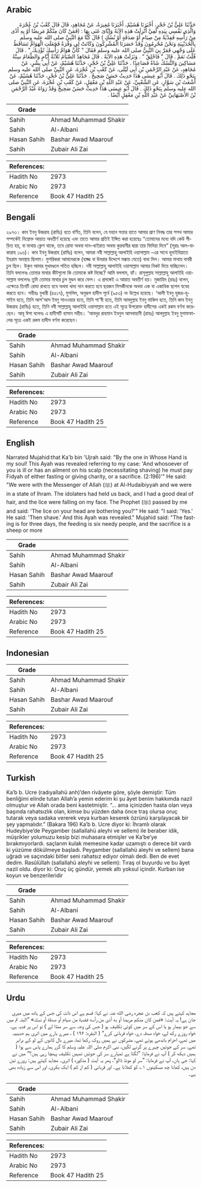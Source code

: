 ## Arabic


<div dir="rtl" lang="ar" style={{fontSize:'larger',backgroundColor:'#f8f9fa',padding:20}}>
حَدَّثَنَا عَلِيُّ بْنُ حُجْرٍ، أَخْبَرَنَا هُشَيْمٌ، أَخْبَرَنَا مُغِيرَةُ، عَنْ مُجَاهِدٍ، قَالَ قَالَ كَعْبُ بْنُ عُجْرَةَ وَالَّذِي نَفْسِي بِيَدِهِ لَفِيَّ أُنْزِلَتْ هَذِهِ الآيَةُ وَإِيَّاىَ عَنَى بِهَا ‏:‏ ‏(‏فَمَنْ كَانَ مِنْكُمْ مَرِيضًا أَوْ بِهِ أَذًى مِنْ رَأْسِهِ فَفِدْيَةٌ مِنْ صِيَامٍ أَوْ صَدَقَةٍ أَوْ نُسُكٍ ‏)‏ قَالَ كُنَّا مَعَ النَّبِيِّ صلى الله عليه وسلم بِالْحُدَيْبِيَةِ وَنَحْنُ مُحْرِمُونَ وَقَدْ حَصَرَنَا الْمُشْرِكُونَ وَكَانَتْ لِي وَفْرَةٌ فَجَعَلَتِ الْهَوَامُّ تَسَاقَطُ عَلَى وَجْهِي فَمَرَّ بِيَ النَّبِيُّ صلى الله عليه وسلم فَقَالَ ‏"‏ كَأَنَّ هَوَامَّ رَأْسِكَ تُؤْذِيكَ ‏"‏ ‏.‏ قَالَ قُلْتُ نَعَمْ ‏.‏ قَالَ ‏"‏ فَاحْلِقْ ‏"‏ ‏.‏ وَنَزَلَتْ هَذِهِ الآيَةُ ‏.‏ قَالَ مُجَاهِدٌ الصِّيَامُ ثَلاَثَةُ أَيَّامٍ وَالطَّعَامُ سِتَّةُ مَسَاكِينَ وَالنُّسُكُ شَاةٌ فَصَاعِدًا ‏.‏ حَدَّثَنَا عَلِيُّ بْنُ حُجْرٍ، حَدَّثَنَا هُشَيْمٌ، عَنْ أَبِي بِشْرٍ، عَنْ مُجَاهِدٍ، عَنْ عَبْدِ الرَّحْمَنِ بْنِ أَبِي لَيْلَى، عَنْ كَعْبِ بْنِ عُجْرَةَ، عَنِ النَّبِيِّ صلى الله عليه وسلم بِنَحْوِ ذَلِكَ ‏.‏ قَالَ أَبُو عِيسَى هَذَا حَدِيثٌ حَسَنٌ صَحِيحٌ ‏.‏ حَدَّثَنَا عَلِيُّ بْنُ حُجْرٍ، حَدَّثَنَا هُشَيْمٌ، عَنْ أَشْعَثَ بْنِ سَوَّارٍ، عَنِ الشَّعْبِيِّ، عَنْ عَبْدِ اللَّهِ بْنِ مَعْقِلٍ، عَنْ كَعْبِ بْنِ عُجْرَةَ، عَنِ النَّبِيِّ صلى الله عليه وسلم بِنَحْوِ ذَلِكَ ‏.‏ قَالَ أَبُو عِيسَى هَذَا حَدِيثٌ حَسَنٌ صَحِيحٌ وَقَدْ رَوَاهُ عَبْدُ الرَّحْمَنِ بْنُ الأَصْبَهَانِيِّ عَنْ عَبْدِ اللَّهِ بْنِ مَعْقِلٍ أَيْضًا ‏.‏
</div>
<div style={{backgroundColor:'#f8f9fa',padding:20, marginBottom: 10}}><table> <thead> <tr> <th>Grade</th> <th></th> </tr> </thead> <tbody> <tr><td>Sahih</td><td>Ahmad Muhammad Shakir</td></tr><tr><td>Sahih</td><td>Al-Albani</td></tr><tr><td>Hasan Sahih</td><td>Bashar Awad Maarouf</td></tr><tr><td>Sahih</td><td>Zubair Ali Zai</td></tr></tbody></table><table> <thead> <tr> <th>References:</th> <th></th> </tr> </thead> <tbody><tr><td>Hadith No</td><td>2973</td></tr><tr><td>Arabic No</td><td>2973</td></tr><tr><td>Reference</td><td>Book 47 Hadith 25</td></tr></tbody></table></div>

## Bengali


<div dir="ltr" lang="bn" style={{fontSize:'larger',backgroundColor:'#f8f9fa',padding:20}}>
২৯৭৩। কাব ইবনু উজরাহ (রাযিঃ) হতে বর্ণিত, তিনি বলেন, যে মহান সত্তার হাতে আমার প্রাণ নিবদ্ধ তার শপথ আমার সম্পর্কেই নিম্নোক্ত আয়াত অবতীর্ণ হয়েছে এবং তাতে আমার প্রতিই ইঙ্গিত করা হয়েছেঃ “তোমাদের মধ্যে যদি কেউ পীড়িত হয়, বা মাথায় ক্লেশ থাকে, তবে রোযা অথবা দান-খাইরাত অথবা কুরবানীর দ্বারা তার ফিদিয়া দিবে” (সূরাঃ আল-বাকারাহ ১৯৬)। কাব ইবনু উজরাহ (রাযিঃ) বলেন, আমরা নবী সাল্লাল্লাহু আলাইহি ওয়াসাল্লাম -এর সাথে হুদাইবিয়াতে ইহরাম অবস্থায় ছিলাম। মুশরিকরা আমাদেরকে (হাজ্জ বা উমরার উদ্দেশে মক্কায় যেতে) বাধা দিল। আমার মাথায় বাবরী চুল ছিল। উকুন আমার মুখমণ্ডলে পতিত হচ্ছিল। নবী সাল্লাল্লাহু আলাইহি ওয়াসাল্লাম আমার নিকট দিয়ে যাচ্ছিলেন। তিনি বললেনঃ তোমার মাথার কীটগুলো কি তোমাকে কষ্ট দিচ্ছে? আমি বললাম, হ্যাঁ। রাসূলুল্লাহ সাল্লাল্লাহু আলাইহি ওয়াসাল্লাম বললেনঃ তুমি তোমার মাথার চুল মুণ্ডন করে ফেল। এ প্রসঙ্গেই এ আয়াত অবতীর্ণ হয়। মুজাহিদ (রহঃ) বলেন, এক্ষেত্রে তিনটি রোযা রাখতে হবে অথবা খাদ্য দান করতে হবে ছয়জন মিসকীনকে অথবা এক বা একাধিক ছাগল যবেহ করতে হবে। সহীহঃ বুখারী (৪৫১৭), মুসলিম, অনুরূপ হাদীস পূর্বে (৯৫৩) নং উল্লেখ হয়েছে। ‘আলী ইবনু হুজর-হুশাইম হতে, তিনি আশ'আস ইবনু সাওওয়ার হতে, তিনি শা'বী হতে, তিনি আবদুল্লাহ ইবনু মাকিল হতে, তিনি কাব ইবনু উজরাহ (রাযিঃ) হতে, তিনি নবী সাল্লাল্লাহু আলাইহি ওয়াসাল্লাম হতে এই সূত্রে উপরোক্ত হাদীসের একই রকম বর্ণনা করেছেন। আবূ ঈসা বলেনঃ এ হাদীসটি হাসান সহীহ। 'আবদুর রাহমান ইবনুল আসবাহানী (রাহঃ) আবদুল্লাহ ইবনু মুগাফফালের সূত্রে একই রকম হাদীস বর্ণনা করেছেন।
</div>
<div style={{backgroundColor:'#f8f9fa',padding:20, marginBottom: 10}}><table> <thead> <tr> <th>Grade</th> <th></th> </tr> </thead> <tbody> <tr><td>Sahih</td><td>Ahmad Muhammad Shakir</td></tr><tr><td>Sahih</td><td>Al-Albani</td></tr><tr><td>Hasan Sahih</td><td>Bashar Awad Maarouf</td></tr><tr><td>Sahih</td><td>Zubair Ali Zai</td></tr></tbody></table><table> <thead> <tr> <th>References:</th> <th></th> </tr> </thead> <tbody><tr><td>Hadith No</td><td>2973</td></tr><tr><td>Arabic No</td><td>2973</td></tr><tr><td>Reference</td><td>Book 47 Hadith 25</td></tr></tbody></table></div>

## English


<div dir="ltr" lang="en" style={{fontSize:'larger',backgroundColor:'#f8f9fa',padding:20}}>
Narrated Mujahid:that Ka'b bin 'Ujrah said: "By the one in Whose Hand is my soul! This Ayah was revealed referring to my case: 'And whosoever of you is ill or has an ailment on his scalp (necessitating shaving) he must pay Fidyah of either fasting or giving charity, or a sacrifice. (2:196)'" He said: "We were with the Messenger of Allah (ﷺ) at Al-Hudaibiyyah and we were in a state of Ihram. The idolaters had held us back, and I had a good deal of hair, and the lice were falling on my face. The Prophet (ﷺ) passed by me and said: 'The lice on your head are bothering you?'" He said: "I said: 'Yes.' He said: 'Then shave.' And this Ayah was revealed." Mujahid said: "The fasting is for three days, the feeding is six needy people, and the sacrifice is a sheep or more
</div>
<div style={{backgroundColor:'#f8f9fa',padding:20, marginBottom: 10}}><table> <thead> <tr> <th>Grade</th> <th></th> </tr> </thead> <tbody> <tr><td>Sahih</td><td>Ahmad Muhammad Shakir</td></tr><tr><td>Sahih</td><td>Al-Albani</td></tr><tr><td>Hasan Sahih</td><td>Bashar Awad Maarouf</td></tr><tr><td>Sahih</td><td>Zubair Ali Zai</td></tr></tbody></table><table> <thead> <tr> <th>References:</th> <th></th> </tr> </thead> <tbody><tr><td>Hadith No</td><td>2973</td></tr><tr><td>Arabic No</td><td>2973</td></tr><tr><td>Reference</td><td>Book 47 Hadith 25</td></tr></tbody></table></div>

## Indonesian


<div dir="ltr" lang="id" style={{fontSize:'larger',backgroundColor:'#f8f9fa',padding:20}}>

</div>
<div style={{backgroundColor:'#f8f9fa',padding:20, marginBottom: 10}}><table> <thead> <tr> <th>Grade</th> <th></th> </tr> </thead> <tbody> <tr><td>Sahih</td><td>Ahmad Muhammad Shakir</td></tr><tr><td>Sahih</td><td>Al-Albani</td></tr><tr><td>Hasan Sahih</td><td>Bashar Awad Maarouf</td></tr><tr><td>Sahih</td><td>Zubair Ali Zai</td></tr></tbody></table><table> <thead> <tr> <th>References:</th> <th></th> </tr> </thead> <tbody><tr><td>Hadith No</td><td>2973</td></tr><tr><td>Arabic No</td><td>2973</td></tr><tr><td>Reference</td><td>Book 47 Hadith 25</td></tr></tbody></table></div>

## Turkish


<div dir="ltr" lang="tr" style={{fontSize:'larger',backgroundColor:'#f8f9fa',padding:20}}>
Ka’b b. Ucre (radıyallahü anh)’den rivâyete göre, şöyle demiştir: Tüm benliğimi elinde tutan Allah’a yemin ederim ki şu âyet benim hakkımda nazil olmuştur ve Allah orada beni kastetmiştir. “... ama içinizden hasta olan veya başında rahatsızlık olan, kimse bu yüzden daha önce traş olursa oruç tutarak veya sadaka vererek veya kurban keserek özrünü karşılayacak bir şey yapmalıdır.” (Bakara 196) Ka’b b. Ucre diyor ki: İhramlı olarak Hudeybiye’de Peygamber (sallallahü aleyhi ve sellem) ile beraber idik, müşrikler yolumuzu kesip bizi muhasara etmişler ve Ka’be’ye bırakmıyorlardı. saçlarım kulak memesine kadar uzamıştı o derece bit vardı ki yüzüme dökülmeye başladı. Peygamber (sallallahü aleyhi ve sellem) bana uğradı ve saçındaki bitler seni rahatsız ediyor olmalı dedi. Ben de evet dedim. Rasûlüllah (sallallahü aleyhi ve sellem): Tıraş ol buyurdu ve bu âyet nazil oldu. diyor ki: Oruç üç gündür, yemek altı yoksul içindir. Kurban ise koyun ve benzerileridir
</div>
<div style={{backgroundColor:'#f8f9fa',padding:20, marginBottom: 10}}><table> <thead> <tr> <th>Grade</th> <th></th> </tr> </thead> <tbody> <tr><td>Sahih</td><td>Ahmad Muhammad Shakir</td></tr><tr><td>Sahih</td><td>Al-Albani</td></tr><tr><td>Hasan Sahih</td><td>Bashar Awad Maarouf</td></tr><tr><td>Sahih</td><td>Zubair Ali Zai</td></tr></tbody></table><table> <thead> <tr> <th>References:</th> <th></th> </tr> </thead> <tbody><tr><td>Hadith No</td><td>2973</td></tr><tr><td>Arabic No</td><td>2973</td></tr><tr><td>Reference</td><td>Book 47 Hadith 25</td></tr></tbody></table></div>

## Urdu


<div dir="rtl" lang="ur" style={{fontSize:'larger',backgroundColor:'#f8f9fa',padding:20}}>
مجاہد کہتے ہیں کہ کعب بن عجرہ رضی الله عنہ نے کہا: قسم ہے اس ذات کی جس کے ہاتھ میں میری جان ہے! یہ آیت: «فمن كان منكم مريضا أو به أذى من رأسه ففدية من صيام أو صدقة أو نسك» ”البتہ تم میں سے جو بیمار ہو یا اس کے سر میں کوئی تکلیف ہو ( جس کی وجہ سے سر منڈا لے ) تو اس پر فدیہ ہے، خواہ روزے رکھ لے، خواہ صدقہ دے، خواہ قربانی کرے“ ( البقرہ: ۱۹۶ ) ، میرے بارے میں اتری ہم حدیبیہ میں تھے، احرام باندھے ہوئے تھے، مشرکوں نے ہمیں روک رکھا تھا، میرے بال کانوں کے لو کے برابر تھے، سر کے جوئیں چہرے پر گرنے لگیں، نبی اکرم صلی اللہ علیہ وسلم کا گزر ہمارے پاس سے ہوا ( ہمیں دیکھ کر ) آپ نے فرمایا: ”لگتا ہے تمہارے سر کی جوئیں تمہیں تکلیف پہنچا رہی ہیں؟“ میں نے کہا: جی ہاں، آپ نے فرمایا: ”سر لو مونڈ ڈالو“، پھر یہ آیت ( مذکورہ ) اتری۔ مجاہد کہتے ہیں: روزے تین دن ہیں، کھانا چھ مسکینوں ۱؎ کو کھلانا ہے۔ اور قربانی ( کم از کم ) ایک بکری، اور اس سے زیادہ بھی ہے۔
</div>
<div style={{backgroundColor:'#f8f9fa',padding:20, marginBottom: 10}}><table> <thead> <tr> <th>Grade</th> <th></th> </tr> </thead> <tbody> <tr><td>Sahih</td><td>Ahmad Muhammad Shakir</td></tr><tr><td>Sahih</td><td>Al-Albani</td></tr><tr><td>Hasan Sahih</td><td>Bashar Awad Maarouf</td></tr><tr><td>Sahih</td><td>Zubair Ali Zai</td></tr></tbody></table><table> <thead> <tr> <th>References:</th> <th></th> </tr> </thead> <tbody><tr><td>Hadith No</td><td>2973</td></tr><tr><td>Arabic No</td><td>2973</td></tr><tr><td>Reference</td><td>Book 47 Hadith 25</td></tr></tbody></table></div>